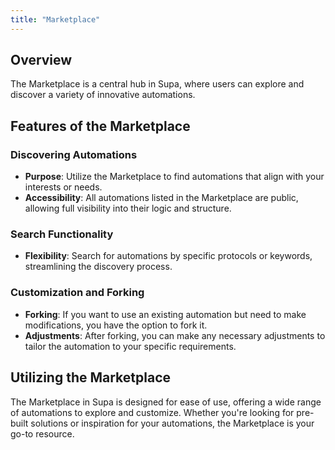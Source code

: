 ```yaml
---
title: "Marketplace"
---
```


## Overview

The Marketplace is a central hub in Supa, where users can explore and discover a variety of innovative automations.

## Features of the Marketplace

### Discovering Automations

- **Purpose**: Utilize the Marketplace to find automations that align with your interests or needs.
- **Accessibility**: All automations listed in the Marketplace are public, allowing full visibility into their logic and structure.

### Search Functionality

- **Flexibility**: Search for automations by specific protocols or keywords, streamlining the discovery process.

### Customization and Forking

- **Forking**: If you want to use an existing automation but need to make modifications, you have the option to fork it.
- **Adjustments**: After forking, you can make any necessary adjustments to tailor the automation to your specific requirements.

## Utilizing the Marketplace

The Marketplace in Supa is designed for ease of use, offering a wide range of automations to explore and customize. Whether you're looking for pre-built solutions or inspiration for your automations, the Marketplace is your go-to resource.
